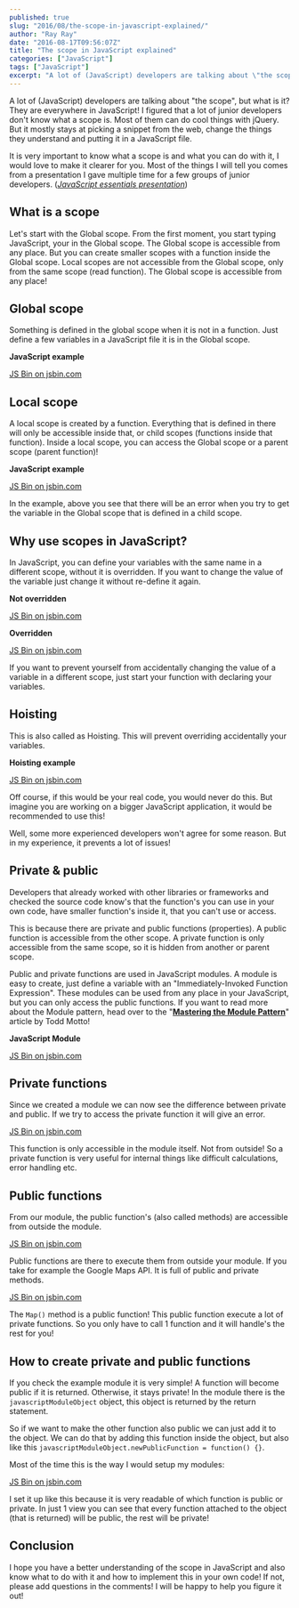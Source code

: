 ```yaml
---
published: true
slug: "2016/08/the-scope-in-javascript-explained/"
author: "Ray Ray"
date: "2016-08-17T09:56:07Z"
title: "The scope in JavaScript explained"
categories: ["JavaScript"]
tags: ["JavaScript"]
excerpt: "A lot of (JavaScript) developers are talking about \"the scope\", but what is it? They are everywhe..."
---
```


A lot of (JavaScript) developers are talking about "the scope", but what is it? They are everywhere in JavaScript! I figured that a lot of junior developers don't know what a scope is. Most of them can do cool things with jQuery. But it mostly stays at picking a snippet from the web, change the things they understand and putting it in a JavaScript file.

It is very important to know what a scope is and what you can do with it, I would love to make it clearer for you. Most of the things I will tell you comes from a presentation I gave multiple time for a few groups of junior developers. (_[JavaScript essentials presentation](http://slides.com/raymonschouwenaar-1/javascript-essentials#/8)_)

## What is a scope

Let's start with the Global scope. From the first moment, you start typing JavaScript, your in the Global scope. The Global scope is accessible from any place. But you can create smaller scopes with a function inside the Global scope. Local scopes are not accessible from the Global scope, only from the same scope (read function). The Global scope is accessible from any place!

## Global scope

Something is defined in the global scope when it is not in a function. Just define a few variables in a JavaScript file it is in the Global scope.

**JavaScript example**

[JS Bin on jsbin.com](http://jsbin.com/gicutut/embed?js,console)<script src="https://static.jsbin.com/js/embed.min.js?3.39.11"></script>

## Local scope

A local scope is created by a function. Everything that is defined in there will only be accessible inside that, or child scopes (functions inside that function). Inside a local scope, you can access the Global scope or a parent scope (parent function)!

**JavaScript example**

[JS Bin on jsbin.com](http://jsbin.com/domigov/embed?js,console)<script src="https://static.jsbin.com/js/embed.min.js?3.39.11"></script>

In the example, above you see that there will be an error when you try to get the variable in the Global scope that is defined in a child scope.

## Why use scopes in JavaScript?

In JavaScript, you can define your variables with the same name in a different scope, without it is overridden. If you want to change the value of the variable just change it without re-define it again.

**Not overridden**

[JS Bin on jsbin.com](http://jsbin.com/nejide/embed?js,console)<script src="https://static.jsbin.com/js/embed.min.js?3.39.11"></script>

**Overridden**

[JS Bin on jsbin.com](http://jsbin.com/zodaqo/embed?js,console)<script src="https://static.jsbin.com/js/embed.min.js?3.39.11"></script>

If you want to prevent yourself from accidentally changing the value of a variable in a different scope, just start your function with declaring your variables.

## Hoisting

This is also called as Hoisting. This will prevent overriding accidentally your variables.

**Hoisting example**

[JS Bin on jsbin.com](http://jsbin.com/kuhotok/embed?js,console)<script src="https://static.jsbin.com/js/embed.min.js?3.39.11"></script>

Off course, if this would be your real code, you would never do this. But imagine you are working on a bigger JavaScript application, it would be recommended to use this!

Well, some more experienced developers won't agree for some reason. But in my experience, it prevents a lot of issues!

## Private & public

Developers that already worked with other libraries or frameworks and checked the source code know's that the function's you can use in your own code, have smaller function's inside it, that you can't use or access.

This is because there are private and public functions (properties). A public function is accessible from the other scope. A private function is only accessible from the same scope, so it is hidden from another or parent scope.

Public and private functions are used in JavaScript modules. A module is easy to create, just define a variable with an "Immediately-Invoked Function Expression". These modules can be used from any place in your JavaScript, but you can only access the public functions. If you want to read more about the Module pattern, head over to the "**[Mastering the Module Pattern](https://toddmotto.com/mastering-the-module-pattern/)**" article by Todd Motto!

**JavaScript Module**

[JS Bin on jsbin.com](http://jsbin.com/fiqutij/4/embed?js)<script src="https://static.jsbin.com/js/embed.min.js?3.39.11"></script>

## Private functions

Since we created a module we can now see the difference between private and public. If we try to access the private function it will give an error.

[JS Bin on jsbin.com](http://jsbin.com/dowazit/embed?js,console)<script src="https://static.jsbin.com/js/embed.min.js?3.39.11"></script>

This function is only accessible in the module itself. Not from outside! So a private function is very useful for internal things like difficult calculations, error handling etc.

## Public functions

From our module, the public function's (also called methods) are accessible from outside the module.

[JS Bin on jsbin.com](http://jsbin.com/fidila/embed?js,console)<script src="https://static.jsbin.com/js/embed.min.js?3.39.11"></script>

Public functions are there to execute them from outside your module. If you take for example the Google Maps API. It is full of public and private methods.

[JS Bin on jsbin.com](http://jsbin.com/bidicu/embed?js)<script src="https://static.jsbin.com/js/embed.min.js?3.39.11"></script>

The `Map()` method is a public function! This public function execute a lot of private functions. So you only have to call 1 function and it will handle's the rest for you!

## How to create private and public functions

If you check the example module it is very simple! A function will become public if it is returned. Otherwise, it stays private! In the module there is the `javascriptModuleObject` object, this object is returned by the return statement.

So if we want to make the other function also public we can just add it to the object. We can do that by adding this function inside the object, but also like this `javascriptModuleObject.newPublicFunction = function() {}`.

Most of the time this is the way I would setup my modules:

[JS Bin on jsbin.com](http://jsbin.com/hisupo/embed?js,console)<script src="https://static.jsbin.com/js/embed.min.js?3.39.11"></script>

I set it up like this because it is very readable of which function is public or private. In just 1 view you can see that every function attached to the object (that is returned) will be public, the rest will be private!

## Conclusion

I hope you have a better understanding of the scope in JavaScript and also know what to do with it and how to implement this in your own code! If not, please add questions in the comments! I will be happy to help you figure it out!